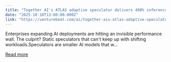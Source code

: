 ```yaml
---
title: "Together AI's ATLAS adaptive speculator delivers 400% inference speedup by learning from workloads in real-time"
date: "2025-10-10T13:00:00.000Z"
link: "https://venturebeat.com/ai/together-ais-atlas-adaptive-speculator-delivers-400-inference-speedup-by"
---
```


Enterprises expanding AI deployments are hitting an invisible performance wall. The culprit? Static speculators that can&#x27;t keep up with shifting workloads.Speculators are smaller AI models that w...

[Read more](https://venturebeat.com/ai/together-ais-atlas-adaptive-speculator-delivers-400-inference-speedup-by)
